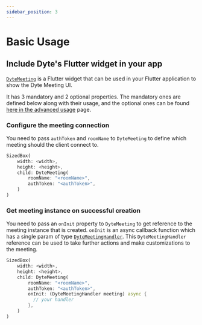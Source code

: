 ```yaml
---
sidebar_position: 3
---
```


# Basic Usage

## Include Dyte's Flutter widget in your app

[`DyteMeeting`](./reference/dyte-meeting) is a Flutter widget that can be used in your Flutter application to show the Dyte Meeting UI.

It has 3 mandatory and 2 optional properties. The mandatory ones are defined below along with their usage, and the optional ones can be found [here in the advanced usage](./advanced-usage#turn-on-the-setup--preview-screen) page.

### Configure the meeting connection

You need to pass `authToken` and `roomName` to `DyteMeeting` to define which meeting should the client connect to.

```dart {5-6}
SizedBox(
    width: <width>,
    height: <height>,
    child: DyteMeeting(
        roomName: "<roomName>",
        authToken: "<authToken>",
    )
)
```

### Get meeting instance on successful creation

You need to pass an `onInit` property to `DyteMeeting` to get reference to the meeting instance that is created. `onInit` is an async callback function which has a single param of type [`DyteMeetingHandler`](./reference/meeting). This `DyteMeetingHandler` reference can be used to take further actions and make customizations to the meeting.

```dart {7-9}
SizedBox(
    width: <width>,
    height: <height>,
    child: DyteMeeting(
        roomName: "<roomName>",
        authToken: "<authToken>",
        onInit: (DyteMeetingHandler meeting) async {
          // your handler
        },
    )
)
```
